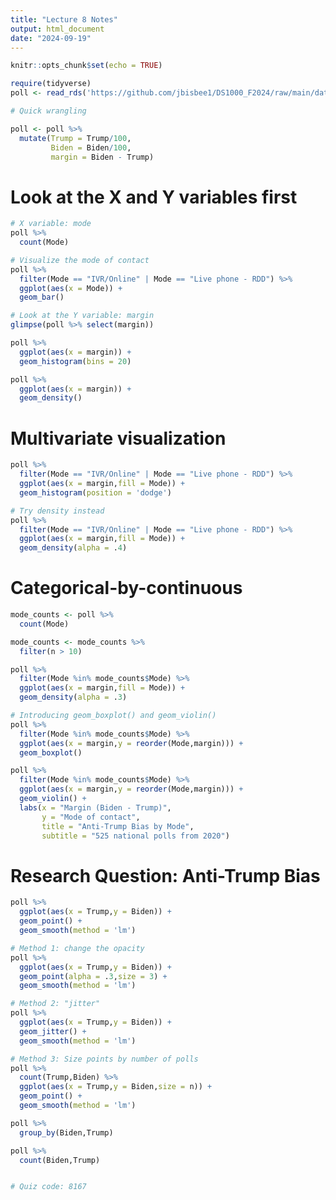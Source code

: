 ```yaml
---
title: "Lecture 8 Notes"
output: html_document
date: "2024-09-19"
---
```


```r
knitr::opts_chunk$set(echo = TRUE)
```

```r
require(tidyverse)
poll <- read_rds('https://github.com/jbisbee1/DS1000_F2024/raw/main/data/Pres2020_PV.Rds')

# Quick wrangling

poll <- poll %>%
  mutate(Trump = Trump/100,
         Biden = Biden/100,
         margin = Biden - Trump)
```

# Look at the X and Y variables first

```r
# X variable: mode
poll %>%
  count(Mode)

# Visualize the mode of contact
poll %>%
  filter(Mode == "IVR/Online" | Mode == "Live phone - RDD") %>%
  ggplot(aes(x = Mode)) + 
  geom_bar()

# Look at the Y variable: margin
glimpse(poll %>% select(margin))

poll %>%
  ggplot(aes(x = margin)) + 
  geom_histogram(bins = 20)

poll %>%
  ggplot(aes(x = margin)) + 
  geom_density()
```


# Multivariate visualization

```r
poll %>%
  filter(Mode == "IVR/Online" | Mode == "Live phone - RDD") %>%
  ggplot(aes(x = margin,fill = Mode)) + 
  geom_histogram(position = 'dodge')

# Try density instead
poll %>%
  filter(Mode == "IVR/Online" | Mode == "Live phone - RDD") %>%
  ggplot(aes(x = margin,fill = Mode)) + 
  geom_density(alpha = .4)
```

# Categorical-by-continuous

```r
mode_counts <- poll %>%
  count(Mode)

mode_counts <- mode_counts %>%
  filter(n > 10)

poll %>%
  filter(Mode %in% mode_counts$Mode) %>%
  ggplot(aes(x = margin,fill = Mode)) + 
  geom_density(alpha = .3)

# Introducing geom_boxplot() and geom_violin()
poll %>%
  filter(Mode %in% mode_counts$Mode) %>%
  ggplot(aes(x = margin,y = reorder(Mode,margin))) + 
  geom_boxplot()

poll %>%
  filter(Mode %in% mode_counts$Mode) %>%
  ggplot(aes(x = margin,y = reorder(Mode,margin))) + 
  geom_violin() + 
  labs(x = "Margin (Biden - Trump)",
       y = "Mode of contact",
       title = "Anti-Trump Bias by Mode",
       subtitle = "525 national polls from 2020")
```

# Research Question: Anti-Trump Bias

```r
poll %>%
  ggplot(aes(x = Trump,y = Biden)) + 
  geom_point() + 
  geom_smooth(method = 'lm')

# Method 1: change the opacity
poll %>%
  ggplot(aes(x = Trump,y = Biden)) + 
  geom_point(alpha = .3,size = 3) + 
  geom_smooth(method = 'lm')

# Method 2: "jitter"
poll %>%
  ggplot(aes(x = Trump,y = Biden)) + 
  geom_jitter() + 
  geom_smooth(method = 'lm')

# Method 3: Size points by number of polls
poll %>%
  count(Trump,Biden) %>%
  ggplot(aes(x = Trump,y = Biden,size = n)) + 
  geom_point() + 
  geom_smooth(method = 'lm')

poll %>%
  group_by(Biden,Trump)

poll %>%
  count(Biden,Trump)


# Quiz code: 8167
```




